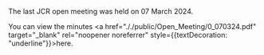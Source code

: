 
The last JCR open meeting was held on 07 March 2024.

You can view the minutes <a href="././public/Open_Meeting/0_070324.pdf" target="_blank" rel="noopener noreferrer" style={{textDecoration: "underline"}}>here</a>.